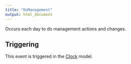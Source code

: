 ```yaml
---
title: "DoManagement"
output: html_document
---
```



Occurs each day to do management actions and changes.

## Triggering

This event is triggered in the [Clock](/docs/Models/Clock.qmd) model.
